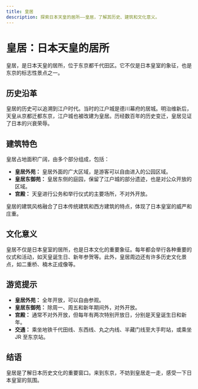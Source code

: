 ```yaml
---
title: 皇居
description: 探索日本天皇的居所——皇居，了解其历史、建筑和文化意义。
---
```


# 皇居：日本天皇的居所

皇居，是日本天皇的居所，位于东京都千代田区。它不仅是日本皇室的象征，也是东京的标志性景点之一。

## 历史沿革

皇居的历史可以追溯到江户时代。当时的江户城是德川幕府的居城。明治维新后，天皇从京都迁都东京，江户城也被改建为皇居。历经数百年的历史变迁，皇居见证了日本的兴衰荣辱。

## 建筑特色

皇居占地面积广阔，由多个部分组成，包括：

- **皇居外苑：** 皇居外面的广大区域，是游客可以自由进入的公园区域。
- **皇居东御苑：** 皇居东侧的庭园，保留了江户城的部分遗迹，也是对公众开放的区域。
- **宫殿：** 天皇进行公务和举行仪式的主要场所，不对外开放。

皇居的建筑风格融合了日本传统建筑和西方建筑的特点，体现了日本皇室的威严和庄重。

## 文化意义

皇居不仅是日本皇室的居所，也是日本文化的重要象征。每年都会举行各种重要的仪式和活动，如天皇诞生日、新年参贺等。此外，皇居周边还有许多历史文化景点，如二重桥、楠木正成像等。

## 游览提示

- **皇居外苑：** 全年开放，可以自由参观。
- **皇居东御苑：** 除周一、周五和新年期间外，对外开放。
- **宫殿：** 通常不对外开放，但每年有两次特别开放日，分别是天皇诞生日和新年。
- **交通：** 乘坐地铁千代田线、东西线、丸之内线、半藏门线至大手町站，或乘坐 JR 至东京站。

## 结语

皇居是了解日本历史文化的重要窗口。来到东京，不妨到皇居走一走，感受一下日本皇室的氛围。
